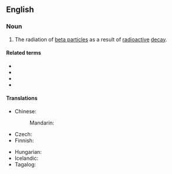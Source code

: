 ==English==

===Noun===
{{en-noun|~}}

# {{lb|en|physics}} The radiation of [[beta particle]]s as a result of [[radioactive]] [[decay]].

====Related terms====
* {{l|en|β}}
* {{l|en|beta}}
* {{l|en|beta ray}}
* {{l|en|beta particle}}

====Translations====
{{trans-top|radiation of beta particles}}
* Chinese:
*: Mandarin: {{t-needed|cmn}}
* Czech: {{t|cs|záření beta|n}}
* Finnish: {{t+|fi|beetasäteily}}
{{trans-mid}}
* Hungarian: {{t|hu|béta-sugárzás}}
* Icelandic: {{t|is|betageislun|f}}
* Tagalog: {{t|tl|dagilap-beta}}
{{trans-bottom}}

{{c|en|Subatomic particles|Radioactivity}}